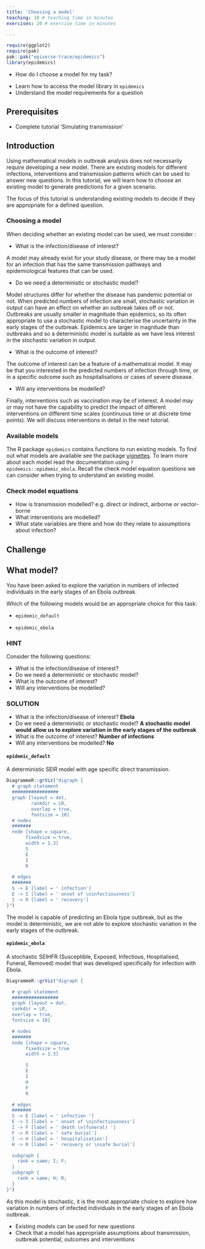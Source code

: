 ```yaml
---
title: 'Choosing a model'
teaching: 10 # teaching time in minutes
exercises: 20 # exercise time in minutes

---
```


```r
require(ggplot2)
require(pak)
pak::pak("epiverse-trace/epidemics")
library(epidemics)
```


:::::::::::::::::::::::::::::::::::::: questions 

- How do I choose a model for my task?


::::::::::::::::::::::::::::::::::::::::::::::::

::::::::::::::::::::::::::::::::::::: objectives

- Learn how to access the model library in `epidemics`
- Understand the model requirements for a question 

::::::::::::::::::::::::::::::::::::::::::::::::

::::::::::::::::::::::::::::::::::::: prereq

## Prerequisites
+ Complete tutorial 'Simulating transmission'
:::::::::::::::::::::::::::::::::


## Introduction

Using mathematical models in outbreak analysis does not necessarily require developing a new model. There are existing models for different infections, interventions and transmission patterns which can be used to answer new questions. In this tutorial, we will learn how to choose an existing model to generate predictions for a given scenario.

:::::::::::::::::::::::::::::::::::::::::::::::::::::::::::::::::::: instructor

The focus of this tutorial is understanding existing models to decide if they are appropriate for a defined question. 

::::::::::::::::::::::::::::::::::::::::::::::::::::::::::::::::::::::::::::::::

### Choosing a model 

When deciding whether an existing model can be used, we must consider :

+ What is the infection/disease of interest? 

A model may already exist for your study disease, or there may be a model for an infection that has the same transmission pathways and epidemiological features that can be used. 

+ Do we need a deterministic or stochastic model? 

Model structures differ for whether the disease has pandemic potential or not. When predicted numbers of infection are small, stochastic variation in output can have an effect on whether an outbreak takes off or not. Outbreaks are usually smaller in magnitude than epidemics, so its often appropriate to use a stochastic model to characterise the uncertainty in the early stages of the outbreak. Epidemics are larger in magnitude than outbreaks and so a deterministic model is suitable as we have less interest in the stochastic variation in output. 

+ What is the outcome of interest?

The outcome of interest can be a feature of a mathematical model. It may be that you interested in the predicted numbers of infection through time, or in a specific outcome such as hospitalisations or cases of severe disease.

+ Will any interventions be modelled? 

Finally, interventions such as vaccination may be of interest. A model may or may not have the capability to predict the impact of different interventions on different time scales (continuous time or at discrete time points). We will discuss interventions in detail in the next tutorial.

### Available  models
 
The R package `epidemics` contains functions to run existing models.
To find out what models are available see the package [vignettes](https://epiverse-trace.github.io/epidemics/articles). To learn more about each model read the documentation using `?epidemics::epidemic_ebola`. Recall the check model equation questions we can consider when trying to understand an existing model. 

::::::::::::::::::::::::::::::::::::: checklist
### Check model equations

- How is transmission modelled? e.g. direct or indirect, airborne or vector-borne
- What interventions are modelled? 
- What state variables are there and how do they relate to assumptions about infection?

::::::::::::::::::::::::::::::::::::::::::::::::



## Challenge

::::::::::::::::::::::::::::::::::::: challenge

## What model?

You have been asked to explore the variation in numbers of infected individuals in the early stages of an Ebola outbreak. 

Which of the following models would be an appropriate choice for this task:

+  `epidemic_default`

+ `epidemic_ebola`

::::::::::::::::: hint

### HINT

Consider the following questions:

::::::::::::::::::::::::::::::::::::: checklist

+ What is the infection/disease of interest? 
+ Do we need a deterministic or stochastic model? 
+ What is the outcome of interest?
+ Will any interventions be modelled? 

::::::::::::::::::::::::::::::::::::::::::::::::


::::::::::::::::::::::


::::::::::::::::: solution

### SOLUTION


+ What is the infection/disease of interest? **Ebola**
+ Do we need a deterministic or stochastic model?  **A stochastic model would allow us to explore variation in the early stages of the outbreak**
+ What is the outcome of interest? **Number of infections**
+ Will any interventions be modelled? **No**

#### `epidemic_default`

A deterministic SEIR model with age specific direct transmission. 

```r
DiagrammeR::grViz("digraph {
  # graph statement
  #################
  graph [layout = dot,
         rankdir = LR,
         overlap = true,
         fontsize = 10]
  # nodes
  #######
  node [shape = square,
       fixedsize = true,
       width = 1.3]
       S
       E
       I
       R

  # edges
  #######
  S -> E [label = ' infection']
  E -> I [label = ' onset of \ninfectiousness']
  I -> R [label = ' recovery']
}")
```


The model is capable of predicting an Ebola type outbreak, but as the model is deterministic, we are not able to explore stochastic variation in the early stages of the outbreak.


#### `epidemic_ebola`

A stochastic SEIHFR (Susceptible, Exposed, Infectious, Hospitalised, Funeral, Removed) model that was developed specifically for infection with Ebola.

```r
DiagrammeR::grViz("digraph {

  # graph statement
  #################
  graph [layout = dot,
  rankdir = LR,
  overlap = true,
  fontsize = 10]

  # nodes
  #######
  node [shape = square,
       fixedsize = true
       width = 1.3]

       S
       E
       I
       H
       F
       R

  # edges
  #######
  S -> E [label = ' infection ']
  E -> I [label = ' onset of \ninfectiousness']
  I -> F [label = ' death \n(funeral) ']
  F -> R [label = ' safe burial']
  I -> H [label = ' hospitalisation']
  H -> R [label = ' recovery or \nsafe burial']

  subgraph {
    rank = same; I; F;
  }
  subgraph {
    rank = same; H; R;
  }
}")
```



As this model is stochastic, it is the most appropriate choice to explore how variation in numbers of infected individuals in the early stages of an Ebola outbreak. 


:::::::::::::::::::::::::::


::::::::::::::::::::::::::::::::::::::::::::::::



::::::::::::::::::::::::::::::::::::: keypoints 

- Existing models can be used for new questions
- Check that a model has appropriate assumptions about transmission, outbreak potential, outcomes and interventions 
::::::::::::::::::::::::::::::::::::::::::::::::
